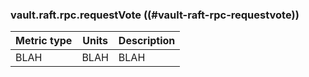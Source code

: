 ### vault.raft.rpc.requestVote ((#vault-raft-rpc-requestvote))

Metric type | Units | Description
----------- | ----- | -----------
BLAH     | BLAH    | BLAH